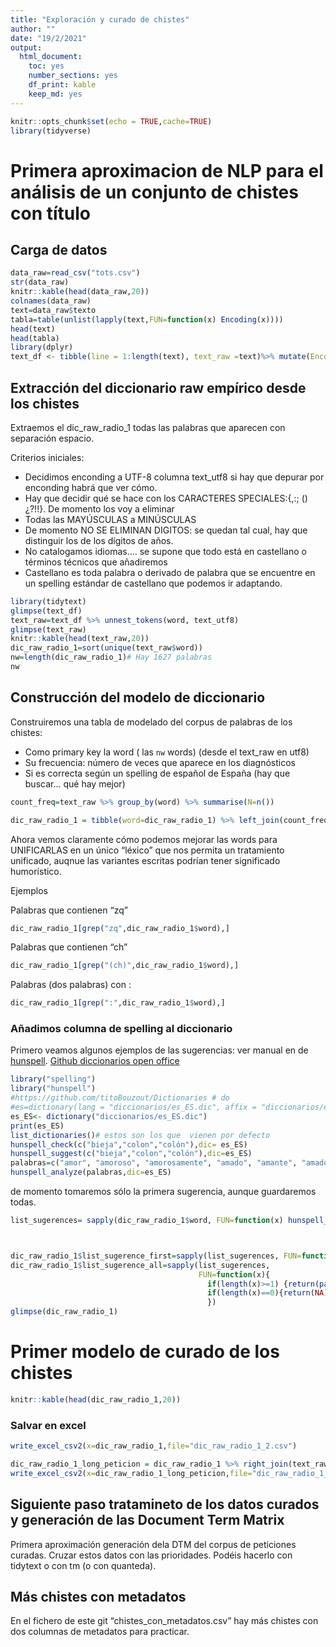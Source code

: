 ```yaml
---
title: "Exploración y curado de chistes"
author: ""
date: "19/2/2021"
output: 
  html_document: 
    toc: yes
    number_sections: yes
    df_print: kable
    keep_md: yes
---
```


```r
knitr::opts_chunk$set(echo = TRUE,cache=TRUE)
library(tidyverse)
```

# Primera aproximacion de NLP para el análisis de un conjunto de chistes con título
##  Carga de datos


```r
data_raw=read_csv("tots.csv")
str(data_raw)
knitr::kable(head(data_raw,20))
colnames(data_raw)
text=data_raw$texto
tabla=table(unlist(lapply(text,FUN=function(x) Encoding(x))))
head(text)
head(tabla)
library(dplyr)
text_df <- tibble(line = 1:length(text), text_raw =text)%>% mutate(Enconding=Encoding(text_raw),text_utf8=enc2utf8(text))
```


## Extracción del diccionario raw empírico desde los chistes

Extraemos el dic_raw_radio_1 todas las palabras que aparecen  con separación   espacio. 

Criterios iniciales:

* Decidimos enconding a UTF-8  columna  text_utf8 si hay que depurar por enconding habrá que ver cómo.
* Hay que decidir qué se hace con los CARACTERES SPECIALES:{,:; () ¿?!!}. De momento los voy a eliminar 
* Todas las MAYÚSCULAS a MINÚSCULAS
* De momento NO SE ELIMINAN DIGITOS: se quedan tal cual, hay que distinguir los de los dígitos de años.
* No catalogamos idiomas....  se supone que todo está en castellano o términos técnicos que añadiremos
* Castellano es toda palabra o   derivado de palabra que se encuentre en un spelling estándar de castellano que podemos ir adaptando.




```r
library(tidytext)
glimpse(text_df)
text_raw=text_df %>% unnest_tokens(word, text_utf8)
glimpse(text_raw)
knitr::kable(head(text_raw,20))
dic_raw_radio_1=sort(unique(text_raw$word))
nw=length(dic_raw_radio_1)# Hay 1627 palabras
nw
```

## Construcción del modelo de diccionario

Construiremos una tabla de modelado del corpus de palabras de los chistes:

* Como primary key la word ( las `nw` words) (desde el text_raw en utf8)
* Su frecuencia: número de veces que  aparece en los  diagnósticos
* Si es correcta  según un spelling de español  de España (hay que buscar... qué hay mejor)

```r
count_freq=text_raw %>% group_by(word) %>% summarise(N=n())

dic_raw_radio_1 = tibble(word=dic_raw_radio_1) %>% left_join(count_freq,by="word")
```


Ahora vemos claramente cómo podemos mejorar las words para UNIFICARLAS en un único "léxico" que nos permita un tratamiento unificado, auqnue las variantes escritas podrían tener significado humorístico.

Ejemplos


Palabras que contienen "zq"

```r
dic_raw_radio_1[grep("zq",dic_raw_radio_1$word),]
```


Palabras que  contienen "ch"

```r
dic_raw_radio_1[grep("(ch)",dic_raw_radio_1$word),]
```


Palabras (dos palabras) con :

```r
dic_raw_radio_1[grep(":",dic_raw_radio_1$word),]
```
### Añadimos columna  de spelling al diccionario


Primero veamos algunos ejemplos de las sugerencias: ver manual en de  [hunspell](https://docs.ropensci.org/hunspell/articles/intro.html).
[Github diccionarios open office](https://github.com/LibreOffice/dictionaries)

```r
library("spelling")
library("hunspell")
#https://github.com/titoBouzout/Dictionaries # do
#es=dictionary(lang = "diccionarios/es_ES.dic", affix = "diccionarios/es_ES.dic", add_words = NULL,  cache = FALSE)
es_ES<- dictionary("diccionarios/es_ES.dic")
print(es_ES)
list_dictionaries()# estos son los que  vienen por defecto
hunspell_check(c("bieja","colon","colón"),dic= es_ES)
hunspell_suggest(c("bieja","colon","colón"),dic=es_ES)
palabras=c("amor", "amoroso", "amorosamente", "amado", "amante", "amador")
hunspell_analyze(palabras,dic=es_ES)
```

de momento tomaremos  sólo la primera sugerencia, aunque guardaremos todas.



```r
list_sugerences= sapply(dic_raw_radio_1$word, FUN=function(x) hunspell_suggest(x,dic=es_ES))



dic_raw_radio_1$list_sugerence_first=sapply(list_sugerences, FUN=function(x) x[1])
dic_raw_radio_1$list_sugerence_all=sapply(list_sugerences,
                                          FUN=function(x){
                                            if(length(x)>=1) {return(paste(x,collapse=","))}
                                            if(length(x)==0){return(NA)}
                                            })
glimpse(dic_raw_radio_1)
```


# Primer modelo de curado de los chistes



```r
knitr::kable(head(dic_raw_radio_1,20))
```


### Salvar en excel 



```r
write_excel_csv2(x=dic_raw_radio_1,file="dic_raw_radio_1_2.csv")
```


```r
dic_raw_radio_1_long_peticion = dic_raw_radio_1 %>% right_join(text_raw,by="word")
write_excel_csv2(x=dic_raw_radio_1_long_peticion,file="dic_raw_radio_1_2_long_peticion.csv")
```


## Siguiente paso tratamineto de los datos curados y generación de las Document Term Matrix


Primera aproximación generación dela DTM del corpus de peticiones curadas. Cruzar estos datos con las prioridades.
Podéis hacerlo con tidytext o con tm (o con quanteda).

## Más chistes con metadatos

En el fichero de este git "chistes_con_metadatos.csv" hay más chistes con dos columnas de metadatos para practicar.
